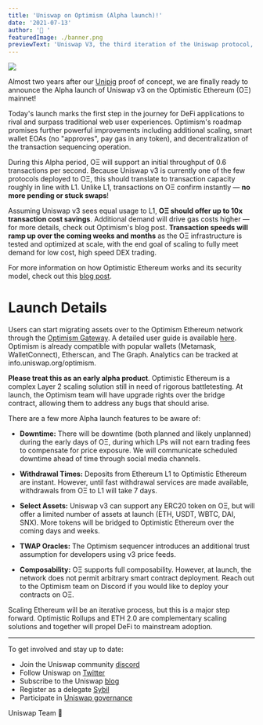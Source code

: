 ```yaml
---
title: 'Uniswap on Optimism (Alpha launch)!'
date: '2021-07-13'
author: '🦄 '
featuredImage: ./banner.png
previewText: 'Uniswap V3, the third iteration of the Uniswap protocol, has been deployed to the Optimism mainnet!'
---
```


![](./swap.gif)

Almost two years after our [Unipig](https://unipig.exchange/) proof of concept, we are finally ready to announce the Alpha launch of Uniswap v3 on the Optimistic Ethereum (OΞ) mainnet!

Today&#39;s launch marks the first step in the journey for DeFi applications to rival and surpass traditional web user experiences. Optimism&#39;s roadmap promises further powerful improvements including additional scaling, smart wallet EOAs (no &quot;approves&quot;, pay gas in any token), and decentralization of the transaction sequencing operation.

During this Alpha period, OΞ will support an initial throughput of 0.6 transactions per second. Because Uniswap v3 is currently one of the few protocols deployed to OΞ, this should translate to transaction capacity roughly in line with L1. Unlike L1, transactions on OΞ confirm instantly — **no more pending or stuck swaps**!

Assuming Uniswap v3 sees equal usage to L1, **OΞ should offer up to 10x transaction cost savings**. Additional demand will drive gas costs higher — for more details, check out Optimism&#39;s blog post. **Transaction speeds will ramp up over the coming weeks and months** as the OΞ infrastructure is tested and optimized at scale, with the end goal of scaling to fully meet demand for low cost, high speed DEX trading.

For more information on how Optimistic Ethereum works and its security model, check out this [blog post](https://research.paradigm.xyz/rollups).

# Launch Details

Users can start migrating assets over to the Optimism Ethereum network through the [Optimism Gateway](https://gateway.optimism.io/). A detailed user guide is available [here](https://help.uniswap.org/en/collections/3033942-layer-2). Optimism is already compatible with popular wallets (Metamask, WalletConnect), Etherscan, and The Graph. Analytics can be tracked at info.uniswap.org/optimism.

**Please treat this as an early alpha product**. Optimistic Ethereum is a complex Layer 2 scaling solution still in need of rigorous battletesting. At launch, the Optimism team will have upgrade rights over the bridge contract, allowing them to address any bugs that should arise.

There are a few more Alpha launch features to be aware of:

- **Downtime:** There will be downtime (both planned and likely unplanned) during the early days of OΞ, during which LPs will not earn trading fees to compensate for price exposure. We will communicate scheduled downtime ahead of time through social media channels.

- **Withdrawal Times:** Deposits from Ethereum L1 to Optimistic Ethereum are instant. However, until fast withdrawal services are made available, withdrawals from OΞ to L1 will take 7 days.

- **Select Assets:** Uniswap v3 can support any ERC20 token on OΞ, but will offer a limited number of assets at launch (ETH, USDT, WBTC, DAI, SNX). More tokens will be bridged to Optimistic Ethereum over the coming days and weeks.

- **TWAP Oracles:** The Optimism sequencer introduces an additional trust assumption for developers using v3 price feeds.

- **Composability:** OΞ supports full composability. However, at launch, the network does not permit arbitrary smart contract deployment. Reach out to the Optimism team on Discord if you would like to deploy your contracts on OΞ.

Scaling Ethereum will be an iterative process, but this is a major step forward. Optimistic Rollups and ETH 2.0 are complementary scaling solutions and together will propel DeFi to mainstream adoption.

---

To get involved and stay up to date:

- Join the Uniswap community [discord](https://discord.gg/FCfyBSbCU5)
- Follow Uniswap on [Twitter](https://twitter.com/Uniswap)
- Subscribe to the Uniswap [blog](/blog)
- Register as a delegate [Sybil](http://sybil.org/)
- Participate in [Uniswap governance](http://gov.uniswap.org/)

Uniswap Team
🦄
